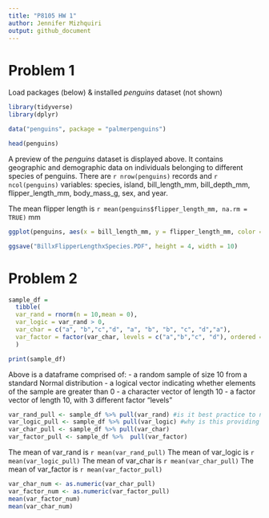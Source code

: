 ```yaml
---
title: "P8105 HW 1"
author: Jennifer Mizhquiri
output: github_document
---
```



# Problem 1 

Load packages (below) & installed _penguins_ dataset (not shown)

```r
library(tidyverse)
library(dplyr)
```


```r

data("penguins", package = "palmerpenguins")

head(penguins)

```

A preview of the _penguins_ dataset is displayed above. It contains geographic and demographic data on individuals belonging to different species of penguins. There are `r nrow(penguins)` records and `r ncol(penguins)` variables: species, island, bill_length_mm, bill_depth_mm, flipper_length_mm, body_mass_g, sex, and year. 

The mean flipper length is `r mean(penguins$flipper_length_mm, na.rm = TRUE)` mm




```r

ggplot(penguins, aes(x = bill_length_mm, y = flipper_length_mm, color = species)) + geom_point() + xlab("Bill Length (mm)") + ylab("Flipper length (mm)") + ggtitle("Gentoo sp. have longer bills and flipper lengths than Adelie and Chinstrap species")

ggsave("BillxFlipperLengthxSpecies.PDF", height = 4, width = 10)

```


# Problem 2

```r
sample_df = 
  tibble(
  var_rand = rnorm(n = 10,mean = 0),
  var_logic = var_rand > 0, 
  var_char = c("a", "b","c","d", "a", "b", "b", "c", "d","a"),
  var_factor = factor(var_char, levels = c("a","b","c", "d"), ordered = TRUE)
  )
```


```r
print(sample_df)
```
 Above is a dataframe comprised of: 
- a random sample of size 10 from a standard Normal distribution
- a logical vector indicating whether elements of the sample are greater than 0
- a character vector of length 10
- a factor vector of length 10, with 3 different factor “levels”

```r

var_rand_pull <- sample_df %>% pull(var_rand) #is it best practice to name a pulled variable or simply reuse? It's okay to reuse but could rename something else
var_logic_pull <- sample_df %>% pull(var_logic) #why is this providing an answer?
var_char_pull <- sample_df %>% pull(var_char)
var_factor_pull <- sample_df %>%  pull(var_factor)
```
 The mean of var_rand is `r mean(var_rand_pull)`
 The mean of var_logic is `r mean(var_logic_pull)`
 The mean of var_char is `r mean(var_char_pull)`
 The mean of var_factor is `r mean(var_factor_pull)`
 
 
```r

var_char_num <- as.numeric(var_char_pull)
var_factor_num <- as.numeric(var_factor_pull)
mean(var_factor_num)
mean(var_char_num)

```
 
 

